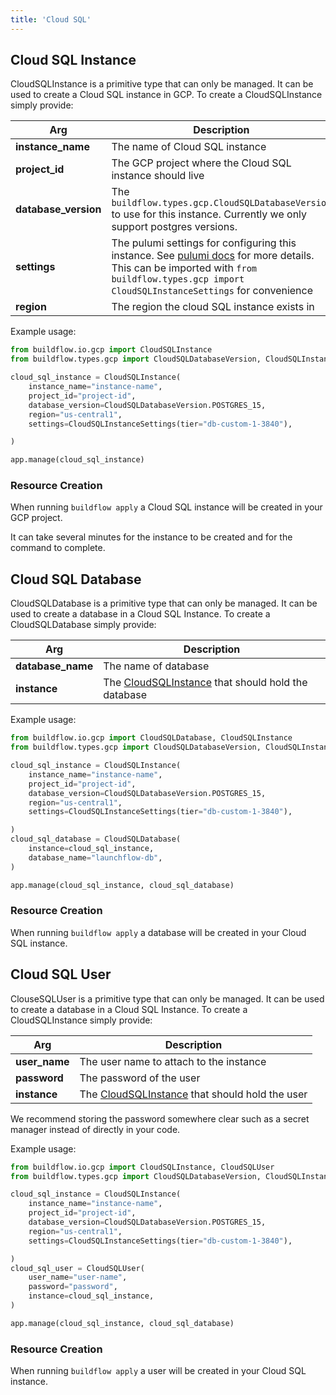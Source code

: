 ```yaml
---
title: 'Cloud SQL'
---
```


## Cloud SQL Instance

CloudSQLInstance is a primitive type that can only be managed. It can be used to create a Cloud SQL instance in GCP.
To create a CloudSQLInstance simply provide:

| Arg             | Description                                                                                                                                                                 |
|-----------------|-----------------------------------------------------------------------------------------------------------------------------------------------------------------------------|
| **instance_name** | The name of Cloud SQL instance                                                                                                                   |
| **project_id**   | The GCP project where the Cloud SQL instance should live |
| **database_version** | The `buildflow.types.gcp.CloudSQLDatabaseVersion` to use for this instance. Currently we only support postgres versions.                                                                                                          |
| **settings**  | The pulumi settings for configuring this instance. See [pulumi docs](https://www.pulumi.com/registry/packages/gcp/api-docs/sql/databaseinstance/#databaseinstancesettings) for more details. This can be imported with `from buildflow.types.gcp import CloudSQLInstanceSettings` for convenience      
| **region**  | The region the cloud SQL instance exists in              

Example usage:

```python
from buildflow.io.gcp import CloudSQLInstance
from buildflow.types.gcp import CloudSQLDatabaseVersion, CloudSQLInstanceSettings

cloud_sql_instance = CloudSQLInstance(
    instance_name="instance-name",
    project_id="project-id",
    database_version=CloudSQLDatabaseVersion.POSTGRES_15,
    region="us-central1",
    settings=CloudSQLInstanceSettings(tier="db-custom-1-3840"),

)

app.manage(cloud_sql_instance)
```

### Resource Creation

When running `buildflow apply` a Cloud SQL instance will be created in your GCP project.

<Note>
    It can take several minutes for the instance to be created and for the command to complete.
</Note>

## Cloud SQL Database

CloudSQLDatabase is a primitive type that can only be managed. It can be used to create a database in a Cloud SQL Instance.
To create a CloudSQLDatabase simply provide:

| Arg             | Description                                                                                                                                                                 |
|-----------------|-----------------------------------------------------------------------------------------------------------------------------------------------------------------------------|
| **database_name** | The name of database                                                                                                                                                   |
| **instance**   | The [CloudSQLInstance](#cloud-sql-instance) that should hold the database |

Example usage:

```python
from buildflow.io.gcp import CloudSQLDatabase, CloudSQLInstance
from buildflow.types.gcp import CloudSQLDatabaseVersion, CloudSQLInstanceSettings

cloud_sql_instance = CloudSQLInstance(
    instance_name="instance-name",
    project_id="project-id",
    database_version=CloudSQLDatabaseVersion.POSTGRES_15,
    region="us-central1",
    settings=CloudSQLInstanceSettings(tier="db-custom-1-3840"),

)
cloud_sql_database = CloudSQLDatabase(
    instance=cloud_sql_instance,
    database_name="launchflow-db",
)

app.manage(cloud_sql_instance, cloud_sql_database)
```

### Resource Creation

When running `buildflow apply` a database will be created in your Cloud SQL instance.

## Cloud SQL User

ClouseSQLUser is a primitive type that can only be managed. It can be used to create a database in a Cloud SQL Instance.
To create a CloudSQLInstance simply provide:

| Arg             | Description                                                                                                                                                                 |
|-----------------|-----------------------------------------------------------------------------------------------------------------------------------------------------------------------------|
| **user_name** | The user name to attach to the instance                                                                                                                                           |
| **password**   | The password of the user |
| **instance**   | The [CloudSQLInstance](#cloud-sql-instance) that should hold the user |


<Tip>
    We recommend storing the password somewhere clear such as a secret manager instead of directly in your code.
</Tip>

Example usage:

```python
from buildflow.io.gcp import CloudSQLInstance, CloudSQLUser
from buildflow.types.gcp import CloudSQLDatabaseVersion, CloudSQLInstanceSettings

cloud_sql_instance = CloudSQLInstance(
    instance_name="instance-name",
    project_id="project-id",
    database_version=CloudSQLDatabaseVersion.POSTGRES_15,
    region="us-central1",
    settings=CloudSQLInstanceSettings(tier="db-custom-1-3840"),

)
cloud_sql_user = CloudSQLUser(
    user_name="user-name",
    password="password",
    instance=cloud_sql_instance,
)

app.manage(cloud_sql_instance, cloud_sql_database)
```

### Resource Creation

When running `buildflow apply` a user will be created in your Cloud SQL instance.

